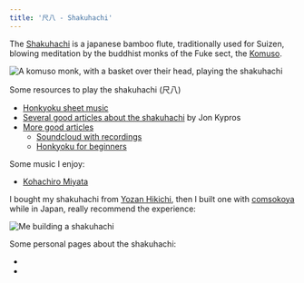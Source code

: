 ```yaml
---
title: '尺八 - Shakuhachi'
---
```



The [Shakuhachi](https://en.wikipedia.org/wiki/Shakuhachi) is a japanese bamboo flute,
traditionally used for Suizen, blowing meditation by the buddhist monks of the Fuke sect,
the [Komuso](https://en.wikipedia.org/wiki/Komus%C5%8D).

<img src={k.src} alt="A komuso monk, with a basket over their head, playing the shakuhachi" />

Some resources to play the shakuhachi (尺八)

* [Honkyoku sheet music](https://sound.jp/mujuan/music.html)
* [Several good articles about the shakuhachi](https://flutedojo.com/shakuhachi-guides) by Jon Kypros
* [More good articles](https://hijirishakuhachi.com/)
   * [Soundcloud with recordings](https://soundcloud.com/lnflutes/sets/honkyoku)
   * [Honkyoku for beginners](https://hijirishakuhachi.com/2020/10/28/honkyoku-for-beginners/)

Some music I enjoy:
* [Kohachiro Miyata](https://www.youtube.com/watch?v=miUKO5g0ONk)

I bought my shakuhachi from [Yozan Hikichi](http://yozan-hikichi.shop/), then I built one
with [comsokoya](https://www.instagram.com/comsokoya/) while in Japan, really recommend the experience:

<img src={sb.src} alt="Me building a shakuhachi" />

Some personal pages about the shakuhachi:
* <L name='shakuhachi-notation' from='shakuhachi' />
* <L name='shakuhachi-practice' from='shakuhachi' />

